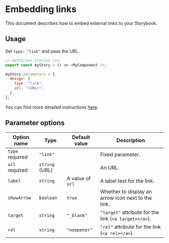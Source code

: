 
<Meta title="Docs/Link/README" />

# Embedding links

This document describes how to embed external links to your Storybook.

## Usage

Set `type: "link"` and pass the URL.

```js
// myStories.stories.jsx
export const myStory = () => <MyComponent />;

myStory.parameters = {
  design: {
    type: "link",
    url: "<URL>",
  },
};
```

You can find more detailed instructions [here](/?path=/docs/docs-link-examples--embed-link).

## Parameter options

| Option name                                      | Type           | Default value    | Description                                           |
| ------------------------------------------------ | -------------- | ---------------- | ----------------------------------------------------- |
| `type` <Badge status="positive">required</Badge> | `"link"`       |                  | Fixed parameter.                                      |
| `url` <Badge status="positive">required</Badge>  | `string` (URL) |                  | An URL.                                               |
| `label`                                          | `string`       | A value of `url` | A label text for the link.                            |
| `showArrow`                                      | `boolean`      | `true`           | Whether to display an arrow icon next to the link.    |
| `target`                                         | `string`       | `"_blank"`       | `"target"` attribute for the link (`<a target></a>`). |
| `rel`                                            | `string`       | `"noopener"`     | `"rel"` attribute for the link (`<a rel></a>`).       |
